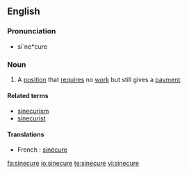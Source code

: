 ==English==

===Pronunciation===
* si`ne*cure

===Noun===
{{wikipedia}}
{{en-noun}}

# A [[position]] that [[require]]s no [[work]] but still gives a [[payment]].

====Related terms====
* [[sinecurism]]
* [[sinecurist]]

====Translations====
{{trans-top|a position that requires little or no work but still gives a payment}}
*French : [[sinécure]]
{{trans-mid}}
{{trans-bottom}}

[[fa:sinecure]]
[[io:sinecure]]
[[te:sinecure]]
[[vi:sinecure]]